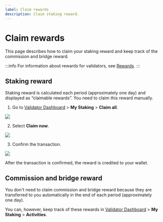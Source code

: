 ```yaml
---
label: Claim rewards
description: Claim staking reward.
---
```



# Claim rewards
This page describes how to claim your staking reward
and keep track of the commission and bridge reward.

:::info
For information about rewards for validators, see
[Rewards](./../../basics/rewards.md).
:::

## Staking reward
Staking reward is calculated each period (approximately one day)
and displayed as “claimable rewards”. 
You need to claim this reward manually.

1. Go to [Validator Dashboard](https://validator.roninchain.com) >
**My Staking** > **Claim all**.
<img src={stepOne} width={1280} />

2. Select **Claim now**.
<img src={stepTwo} width={400} />

3. Confirm the transaction.
<img src={confirmTransaction} width={400} />

After the transaction is confirmed, the reward is credited to your wallet.

## Commission and bridge reward
You don't need to claim commission and bridge reward
because they are transferred to you automatically
in the end of each period (approximately one day). 

You can, however, keep track of these rewards in
[Validator Dashboard](https://validator.roninchain.com) >
**My Staking** > **Activities**.
